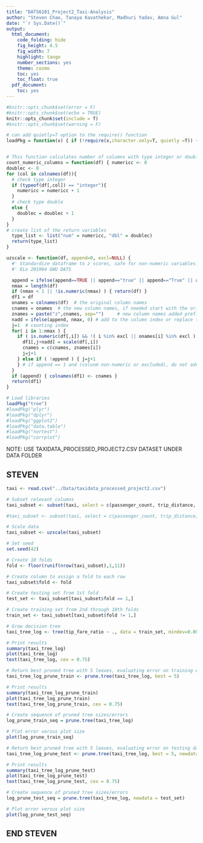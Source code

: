 ```yaml
---
title: "DATS6101_Project2_Taxi-Analysis"
author: "Steven Chao, Tanaya Kavathekar, Madhuri Yadav, Amna Gul"
date: "`r Sys.Date()`"
output:
  html_document:
    code_folding: hide
    fig_height: 4.5
    fig_width: 7
    highlight: tango
    number_sections: yes
    theme: cosmo
    toc: yes
    toc_float: true
  pdf_document:
    toc: yes
---
```


```r
#knitr::opts_chunk$set(error = F)
#knitr::opts_chunk$set(echo = TRUE)
knitr::opts_chunk$set(include = T)
#knitr::opts_chunk$set(warning = F)
```

```r
# can add quietly=T option to the require() function
loadPkg = function(x) { if (!require(x,character.only=T, quietly =T)) { install.packages(x,dep=T,repos="http://cran.us.r-project.org"); if(!require(x,character.only=T)) stop("Package not found") } }


# This function calculates number of columns with type integer or double
count_numeric_columns = function(df) { numericc <- 0
doublec <- 0
for (col in colnames(df)){
  # check type integer
  if (typeof(df[,col]) == "integer"){
    numericc = numericc + 1
  }
  # check type double
  else {
    doublec = doublec + 1
  }
}
# create list of the return variables
  type_list <- list("num" = numericc, "dbl" = doublec) 
  return(type_list)
}

uzscale <- function(df, append=0, excl=NULL) { 
  #' Standardize dataframe to z scores, safe for non-numeric variables. 
  #' ELo 201904 GWU DATS

  append = ifelse(append==TRUE || append=="true" || append=="True" || append=="T" || append=="t" || append==1 || append=="1", TRUE, FALSE) # standardize append 
  nmax = length(df)
  if (nmax < 1 || !is.numeric(nmax) ) { return(df) }
  df1 = df
  onames = colnames(df)  # the original column names
  cnames = onames  # the new column names, if needed start with the original ones
  znames = paste("z",cnames, sep="")     # new column names added prefix 'z'. Those are non-numeric will not be used.
  nadd = ifelse(append, nmax, 0) # add to the column index or replace the orig columns
  j=1  # counting index
  for( i in 1:nmax ) {
    if ( is.numeric(df[,i]) && !( i %in% excl || onames[i] %in% excl ) ) { 
      df1[,j+nadd] = scale(df[,i])
      cnames = c(cnames, znames[i])
      j=j+1
    } else if ( !append ) { j=j+1
    } # if append == 1 and (colunm non-numeric or excluded), do not advance j.
  }
  if (append) { colnames(df1) <- cnames }
  return(df1)
}
```

```r
# Load libraries
loadPkg("tree")
#loadPkg("plyr")
#loadPkg("dplyr")
#loadPkg("ggplot2")
#loadPkg("data.table")
#loadPkg("nortest")
#loadPkg("corrplot")
```

NOTE: USE TAXIDATA_PROCESSED_PROJECT2.CSV DATASET UNDER DATA FOLDER

## STEVEN

```r
taxi <- read.csv("../Data/taxidata_processed_project2.csv")

# Subset relevant columns
taxi_subset <- subset(taxi, select = c(passenger_count, trip_distance, fare_amount, tip_fare_ratio, Borough_pu, Borough_do, pickup_period, drop_period, trip_duration))

#taxi_subset <- subset(taxi, select = c(passenger_count, trip_distance, fare_amount, tip_fare_ratio, trip_duration))

# Scale data
taxi_subset <- uzscale(taxi_subset)

# Set seed
set.seed(42)

# Create 10 folds 
fold <- floor(runif(nrow(taxi_subset),1,11))

# Create column to assign a fold to each row
taxi_subset$fold <- fold
```

```r
# Create testing set from 1st fold
test_set <- taxi_subset[taxi_subset$fold == 1,]

# Create training set from 2nd through 10th folds
train_set <- taxi_subset[taxi_subset$fold != 1,]
```

```r
# Grow decision tree
taxi_tree_log <- tree(tip_fare_ratio ~ ., data = train_set, mindev=0.001)

# Print results
summary(taxi_tree_log)
plot(taxi_tree_log) 
text(taxi_tree_log, cex = 0.75)
```

```r
# Return best pruned tree with 5 leaves, evaluating error on training data 
taxi_tree_log_prune_train <- prune.tree(taxi_tree_log, best = 5)

# Print results
summary(taxi_tree_log_prune_train)
plot(taxi_tree_log_prune_train) 
text(taxi_tree_log_prune_train, cex = 0.75)

# Create sequence of pruned tree sizes/errors
log_prune_train_seq = prune.tree(taxi_tree_log)

# Plot error versus plot size
plot(log_prune_train_seq) 
```

```r
# Return best pruned tree with 5 leaves, evaluating error on testing data 
taxi_tree_log_prune_test <- prune.tree(taxi_tree_log, best = 5, newdata = test_set)

# Print results
summary(taxi_tree_log_prune_test)
plot(taxi_tree_log_prune_test) 
text(taxi_tree_log_prune_test, cex = 0.75)

# Create sequence of pruned tree sizes/errors
log_prune_test_seq = prune.tree(taxi_tree_log, newdata = test_set)

# Plot error versus plot size
plot(log_prune_test_seq) 
```

## END STEVEN